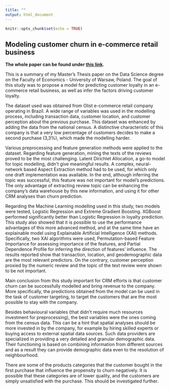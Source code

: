 ---
title: ""
output: html_document
---

```{r setup, include=FALSE}
knitr::opts_chunk$set(echo = TRUE)
```

## Modeling customer churn in e-commerce retail business

**The whole paper can be found under [this link](mgr/mgr.pdf).**

This is a summary of my Master's Thesis paper on the Data Science degree on the Faculty of Economics - University of Warsaw, Poland. The goal of this study was to propose a model for predicting customer loyalty in an e-commerce retail business, as well as infer the factors driving customer loyalty.

The dataset used was obtained from Olist e-commerce retail company operating in Brazil. A wide range of variables was used in the modelling process, including transaction data, customer location, and customer perception about the previous purchase. This dataset was enhanced by adding the data from the national census. A distinctive characteristic of this company is that a very low percentage of customers decides to make a second purchase (3,3%), which made the modelling harder.

Various preprocessing and feature generation methods were applied to the dataset. Regarding feature generation, mining the texts of the reviews proved to be the most challenging. Latent Dirichlet Allocation, a go-to model for topic modelling, didn’t give meaningful results. A complex, neural-network based Aspect Extraction method had to be used, for which only one draft implementation was available. In the end, although inferring the topic was successful, this feature was not important for model’s predictions. The only advantage of extracting review topic can be enhancing the company’s data warehouse by this new information, and using it for other CRM analyses than churn prediction.

Regarding the Machine Learning modelling used in this study, two models were tested, Logistic Regression and Extreme Gradient Boosting. XGBoost performed significantly better than Logistic Regression in loyalty prediction. This study also showed that it is possible to use the performance advantages of this more advanced method, and at the same time have an explainable model using Explainable Artificial Intelligence (XAI) methods. Specifically, two XAI algorithms were used, Permutation-based Feature Importance for assessing importance of the features, and Partial Dependence Profile for inferring the direction of features’ influence. The results reported show that transaction, location, and geodemographic data are the most relevant predictors. On the contrary, customer perception proxied by the numeric review and the topic of the text review were shown to be not important.

Main conclusion from this study important for CRM efforts is that customer churn can be successfully modelled and bring revenue to the company. More specifically, the predictions obtained from the model can be used in the task of customer targeting, to target the customers that are the most possible to stay with the company. 

Besides behavioural variables (that didn’t require much resources investment for preprocessing), the best variables were the ones coming from the census data. This can be a hint that spatial analyses should be more invested in by the company, for example by hiring skilled experts or buying access to external spatial data sources. Such data providers are specialized in providing a very detailed and granular demographic data. Their functioning is based on combining information from different sources and as a result they can provide demographic data even to the resolution of neighbourhood.

There are some of the products categories that the customer bought in the first purchase that influence the propensity to churn negatively. It is possible that these categories are of lower quality, and the customers are simply unsatisfied with the purchase. This should be investigated further.
